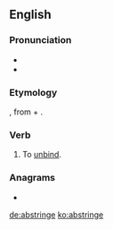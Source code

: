 ==English==

===Pronunciation===
* {{IPA|/əb.stɹɪndʒ/|lang=en}}
* {{rhymes|ɪndʒ|lang=en}}

===Etymology===
{{borrowing|la|abstringō|lang=en}}, from {{m|la|ab||away}} + {{m|la|stringō||I bind, I tie}}.

===Verb===
{{en-verb|abstring}}

# {{lb|en|transitive|obsolete}} To [[unbind]].
#: {{rfquotek|Bailey}}

===Anagrams===
* {{l|en|breasting}}

[[de:abstringe]]
[[ko:abstringe]]